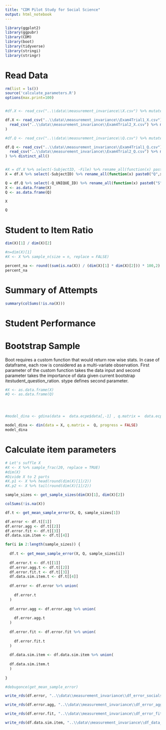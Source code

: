 ```yaml
---
title: "CDM Pilot Study for Social Science"
output: html_notebook
---
```



```r
library(ggplot2)
library(ggpubr)
library(CDM)
library(boot)
library(tidyverse)
library(stringi)
library(stringr)
```

# Read Data
```r
rm(list = ls())
source('calculate_parameters.R')
options(max.print=100)


#df.X <- read_csv("..\\data\\measurement_invariance\\X.csv") %>% mutate_all(as.integer)

df.X <- read_csv("..\\data\\measurement_invariance\\Exam4Trial1_X.csv") %>% mutate_all(as.integer) %>% bind_rows(
  read_csv("..\\data\\measurement_invariance\\Exam4Trial2_X.csv") %>% mutate_all(as.integer)
) 

#df.Q <- read_csv("..\\data\\measurement_invariance\\Q.csv") %>% mutate_all(as.integer)

df.Q <- read_csv("..\\data\\measurement_invariance\\Exam4Trial1_Q.csv") %>% mutate_all(as.integer) %>% bind_rows(
  read_csv("..\\data\\measurement_invariance\\Exam4Trial2_Q.csv") %>% mutate_all(as.integer)
) %>% distinct_all()


#X = df.X %>% select(-SubjectID, -File) %>% rename_all(function(x) paste0("Q",x))
X = df.X %>% select(-SubjectID) %>% rename_all(function(x) paste0("Q",x))

Q = df.Q %>% select(-Q_UNIQUE_ID) %>% rename_all(function(x) paste0("S",x))
X <- as.data.frame(X) 
Q <- as.data.frame(Q) 

```

```r
X 
```




```r
Q
```


# Student to Item Ratio

```r

dim(X)[1] / dim(X)[2]

```


```r
#n=dim(X)[1]
#X <- X %>% sample_n(size = n, replace = FALSE)
```

```r
percent_na <- round((sum(is.na(X)) / (dim(X)[1] * dim(X)[2])) * 100,2)
percent_na
```

# Summary of Attempts

```r

summary(colSums(!is.na(X)))

```


# Student Performance


# Bootstrap Sample 

Boot requires a custom function that would return row wise stats. In case of dataframe, each row is considered as a multi-variate observation. First parameter of the custom function takes the data input and second parameter takes the importance of data given current bootstrap itestudent_question_ration. stype defines second parameter.



```r



#X <- as.data.frame(X) 
#Q <- as.data.frame(Q) 




#model_dina <- gdina(data =  data.ecpe$data[,-1] , q.matrix =  data.ecpe$q.matrix, maxit = 10, rule = "GDINA2")

model_dina <- din(data = X, q.matrix =  Q, progress = FALSE)
model_dina
```



# Calculate item parameters

```r
# Let's suffle X
#X <- X %>% sample_frac(20, replace = TRUE)
#dim(X)
#Divide X to 2 parts
#X.p1 <- X %>% head(round(dim(X)[1]/2))
#X.p2 <- X %>% tail(round(dim(X)[1]/2))


```



```r

sample_sizes <- get_sample_sizes(dim(X)[1], dim(X)[2])

colSums(!is.na(X)) 

df.t <- get_mean_sample_error(X, Q, sample_sizes[1])

df.error <- df.t[[1]]
df.error.agg <- df.t[[2]]
df.error.fit <- df.t[[3]]
df.data.sim.item <- df.t[[4]]

```


```r

for(i in 2:length(sample_sizes)) {
  
  df.t <- get_mean_sample_error(X, Q, sample_sizes[i])
  
  df.error.t <- df.t[[1]]
  df.error.agg.t <- df.t[[2]]
  df.error.fit.t <- df.t[[3]]
  df.data.sim.item.t <- df.t[[4]]
  
  df.error <- df.error %>% union(
    
    df.error.t
  )
  
  df.error.agg <- df.error.agg %>% union(
    
    df.error.agg.t
  )
  
  df.error.fit <- df.error.fit %>% union(
    
    df.error.fit.t
  )  
  
  df.data.sim.item <- df.data.sim.item %>% union(
  
  df.data.sim.item.t
  )
  
}

#debugonce(get_mean_sample_error)

```

```r
write_rds(df.error, "..\\data\\measurement_invariance\\df_error_socialscience.rds")

write_rds(df.error.agg, "..\\data\\measurement_invariance\\df_error_agg_socialscience.rds")

write_rds(df.error.fit, "..\\data\\measurement_invariance\\df_error_fit_socialscience.rds")

write_rds(df.data.sim.item, "..\\data\\measurement_invariance\\df_data_sim_item_socialscience.rds")

```
